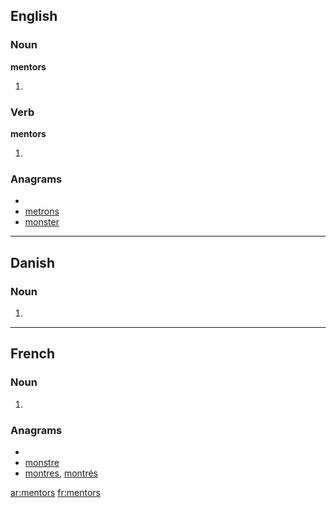 ==English==

===Noun===
'''mentors'''

#{{plural of|[[mentor]]}}

===Verb===
'''mentors'''

# {{third-person singular of|[[mentor]]}}

===Anagrams===
* {{alphagram|emnorst}}
* [[metrons#English|metrons]]
* [[monster#English|monster]]

----

==Danish==

===Noun===
{{infl|da|noun form|g=c}}

# {{form of|genitive singular indefinite|mentor|lang=Danish}}

----

==French==

===Noun===
{{infl|fr|plural|g=m}}

#{{plural of|[[mentor#French|mentor]]|lang=fr}}

===Anagrams===
* {{alphagram|emnorst}}
* [[monstre#French|monstre]]
* [[montres#French|montres]], [[montrés#French|montrés]]

[[ar:mentors]]
[[fr:mentors]]